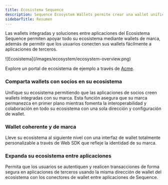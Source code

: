 ```yaml
---
title: Ecosistema Sequence
description: Sequence Ecosystem Wallets permite crear una wallet unificada para los usuarios en todo el ecosistema.
sidebarTitle: Resumen
---
```


Las wallets integradas y soluciones entre aplicaciones del Ecosistema Sequence permiten apoyar todo su ecosistema mediante wallets de marca, además de permitir que los usuarios conecten sus wallets fácilmente a aplicaciones de terceros.

<Frame>
  ![Ecosistema](/images/ecosystem/ecosystem-overview.png)
</Frame>

Explore un portal de ecosistema de ejemplo a través de [Acme](https://acme.ecosystem-demo.xyz).

### Comparta wallets con socios en su ecosistema
Unifique su ecosistema permitiendo que las aplicaciones de socios creen wallets integradas con su marca. Esta función asegura que su marca permanezca en primer plano mientras fomenta la interoperabilidad y colaboración en todo su ecosistema con una sola dirección y configuración de wallet.

### Wallet coherente y de marca
Lleve su ecosistema al siguiente nivel con una interfaz de wallet totalmente personalizable a través de Web SDK que refleje la identidad de su marca.

### Expanda su ecosistema entre aplicaciones
Permita que los usuarios se autentiquen y realicen transacciones de forma segura en aplicaciones de terceros usando la misma dirección de wallet del ecosistema con los conectores de wallet entre aplicaciones de Sequence.